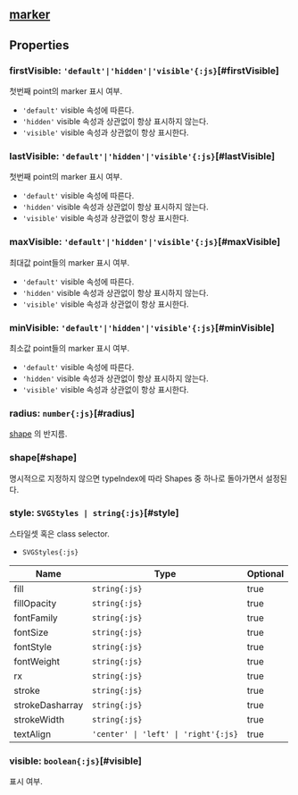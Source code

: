 ## [marker](/config/config/marker)

## Properties

### firstVisible: `'default'|'hidden'|'visible'{:js}`[#firstVisible]
첫번째 point의 marker 표시 여부.  
- `'default'` visible 속성에 따른다.
- `'hidden'` visible 속성과 상관없이 항상 표시하지 않는다.
- `'visible'` visible 속성과 상관없이 항상 표시한다.

<DefaultValue value="'default'" contents=""></DefaultValue>
### lastVisible: `'default'|'hidden'|'visible'{:js}`[#lastVisible]
첫번째 point의 marker 표시 여부.  
- `'default'` visible 속성에 따른다.
- `'hidden'` visible 속성과 상관없이 항상 표시하지 않는다.
- `'visible'` visible 속성과 상관없이 항상 표시한다.

<DefaultValue value="'default'" contents=""></DefaultValue>
### maxVisible: `'default'|'hidden'|'visible'{:js}`[#maxVisible]
최대값 point들의 marker 표시 여부.  
- `'default'` visible 속성에 따른다.
- `'hidden'` visible 속성과 상관없이 항상 표시하지 않는다.
- `'visible'` visible 속성과 상관없이 항상 표시한다.

<DefaultValue value="'default'" contents=""></DefaultValue>
### minVisible: `'default'|'hidden'|'visible'{:js}`[#minVisible]
최소값 point들의 marker 표시 여부.  
- `'default'` visible 속성에 따른다.
- `'hidden'` visible 속성과 상관없이 항상 표시하지 않는다.
- `'visible'` visible 속성과 상관없이 항상 표시한다.

<DefaultValue value="'default'" contents=""></DefaultValue>
### radius: `number{:js}`[#radius]
[shape](#shape) 의 반지름.  
<DefaultValue value="4" contents=""></DefaultValue>
### shape[#shape]
명시적으로 지정하지 않으면 typeIndex에 따라 Shapes 중 하나로 돌아가면서 설정된다.  



### style: `SVGStyles | string{:js}`[#style]
스타일셋 혹은 class selector.  
- `SVGStyles{:js}` 

| Name | Type | Optional |  
| ----- | ----- | ----- |  
| fill | `string{:js}` | true |  
| fillOpacity | `string{:js}` | true |  
| fontFamily | `string{:js}` | true |  
| fontSize | `string{:js}` | true |  
| fontStyle | `string{:js}` | true |  
| fontWeight | `string{:js}` | true |  
| rx | `string{:js}` | true |  
| stroke | `string{:js}` | true |  
| strokeDasharray | `string{:js}` | true |  
| strokeWidth | `string{:js}` | true |  
| textAlign | `'center' \| 'left' \| 'right'{:js}` | true |
### visible: `boolean{:js}`[#visible]
표시 여부.  
<DefaultValue value="true" contents=""></DefaultValue>